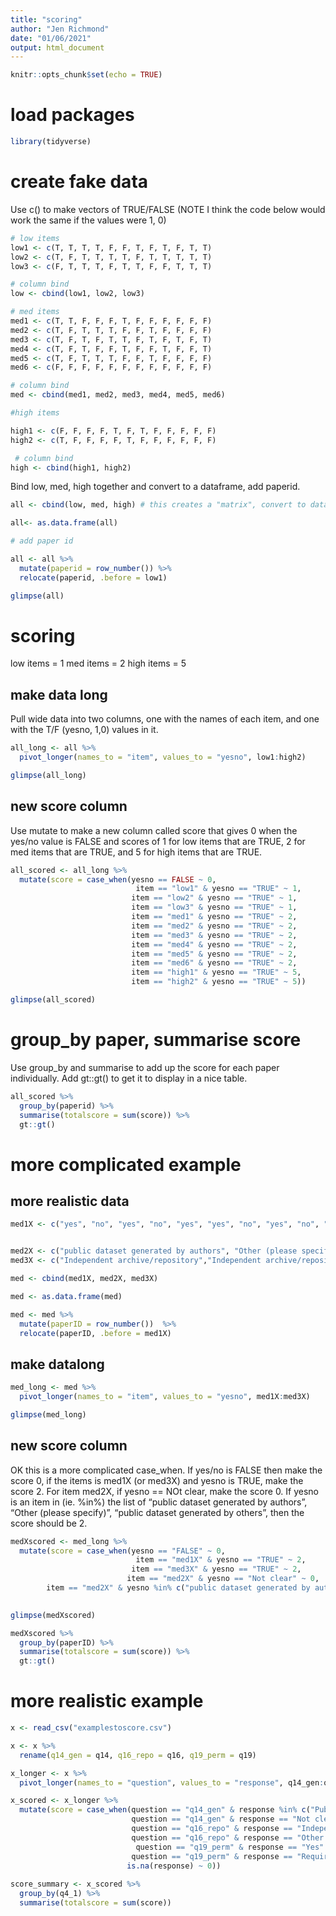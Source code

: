 ```yaml
---
title: "scoring"
author: "Jen Richmond"
date: "01/06/2021"
output: html_document
---
```


```r
knitr::opts_chunk$set(echo = TRUE)
```

# load packages

```r
library(tidyverse)
```


# create fake data

Use c() to make vectors of TRUE/FALSE (NOTE I think the code below would work the same if the values were 1, 0)

```r
# low items
low1 <- c(T, T, T, T, F, F, T, F, T, F, T, T)
low2 <- c(T, F, T, T, T, T, F, T, T, T, T, T)
low3 <- c(F, T, T, T, F, T, T, F, F, T, T, T)

# column bind
low <- cbind(low1, low2, low3)

# med items
med1 <- c(T, T, F, F, F, T, F, F, F, F, F, F)
med2 <- c(T, F, T, T, T, F, F, T, F, F, F, F)
med3 <- c(T, F, T, F, T, T, F, T, F, T, F, T)
med4 <- c(T, F, T, F, F, T, F, F, T, F, F, T)
med5 <- c(T, F, T, T, T, F, F, T, F, F, F, F)
med6 <- c(F, F, F, F, F, F, F, F, F, F, F, F)

# column bind
med <- cbind(med1, med2, med3, med4, med5, med6)

#high items

high1 <- c(F, F, F, F, T, F, T, F, F, F, F, F)
high2 <- c(T, F, F, F, F, T, F, F, F, F, F, F)

 # column bind
high <- cbind(high1, high2)

```

Bind low, med, high together and convert to a dataframe, add paperid. 
```r
all <- cbind(low, med, high) # this creates a "matrix", convert to dataframe

all<- as.data.frame(all)

# add paper id

all <- all %>%
  mutate(paperid = row_number()) %>%
  relocate(paperid, .before = low1)

glimpse(all)
```

# scoring

low items = 1
med items = 2
high items = 5

## make data long

Pull wide data into two columns, one with the names of each item, and one with the T/F (yesno, 1,0) values in it. 
```r
all_long <- all %>%
  pivot_longer(names_to = "item", values_to = "yesno", low1:high2)

glimpse(all_long)
```

## new score column

Use mutate to make a new column called score that gives 0 when the yes/no value is FALSE and scores of 1 for low items that are TRUE, 2 for med items that are TRUE, and 5 for high items that are TRUE. 


```r
all_scored <- all_long %>%
  mutate(score = case_when(yesno == FALSE ~ 0, 
                            item == "low1" & yesno == "TRUE" ~ 1,
                           item == "low2" & yesno == "TRUE" ~ 1,
                           item == "low3" & yesno == "TRUE" ~ 1,
                           item == "med1" & yesno == "TRUE" ~ 2,
                           item == "med2" & yesno == "TRUE" ~ 2, 
                           item == "med3" & yesno == "TRUE" ~ 2,
                           item == "med4" & yesno == "TRUE" ~ 2,
                           item == "med5" & yesno == "TRUE" ~ 2,
                           item == "med6" & yesno == "TRUE" ~ 2,
                           item == "high1" & yesno == "TRUE" ~ 5,
                           item == "high2" & yesno == "TRUE" ~ 5))

glimpse(all_scored)

```

# group_by paper, summarise score

Use group_by and summarise to add up the score for each paper individually. Add gt::gt() to get it to display in a nice table. 

```r
all_scored %>%
  group_by(paperid) %>%
  summarise(totalscore = sum(score)) %>%
  gt::gt()
```

# more complicated example 

## more realistic data
```r

med1X <- c("yes", "no", "yes", "no", "yes", "yes", "no", "yes", "no", "yes", "no", "yes")


med2X <- c("public dataset generated by authors", "Other (please specify)", "public dataset generated by authors", "Other (please specify)", "Not clear", "public dataset generated by authors", "Not clear", "public dataset generated by others", "Not clear", "Not clear", "public dataset generated by others", "Not clear")
med3X <- c("Independent archive/repository","Independent archive/repository","Independent archive/repository","Independent archive/repository","Independent archive/repository", "Other (please specify):", "Other (please specify):","Independent archive/repository","Independent archive/repository", "Other (please specify):", "Other (please specify):", "Independent archive/repository")

med <- cbind(med1X, med2X, med3X)

med <- as.data.frame(med)

med <- med %>%
  mutate(paperID = row_number())  %>%
  relocate(paperID, .before = med1X)
```

## make datalong
```r
med_long <- med %>%
  pivot_longer(names_to = "item", values_to = "yesno", med1X:med3X)

glimpse(med_long)

```

## new score column

OK this is a more complicated case_when. If yes/no is FALSE then make the score 0, if the items is med1X (or med3X) and yesno is TRUE, make the score 2. 
For item med2X, if yesno == NOt clear, make the score 0. If yesno is an item in (ie. %in%) the list of "public dataset generated by authors", "Other (please specify)", "public dataset generated by others", then the score should be 2. 


```r
medXscored <- med_long %>%
  mutate(score = case_when(yesno == "FALSE" ~ 0, 
                            item == "med1X" & yesno == "TRUE" ~ 2,
                           item == "med3X" & yesno == "TRUE" ~ 2,
                          item == "med2X" & yesno == "Not clear" ~ 0, 
        item == "med2X" & yesno %in% c("public dataset generated by authors", "Other (please specify)", "public dataset generated by others") ~ 2))
                           

glimpse(medXscored)
```

```r

medXscored %>%
  group_by(paperID) %>%
  summarise(totalscore = sum(score)) %>%
  gt::gt()
```


# more realistic example

```r
x <- read_csv("examplestoscore.csv")

x <- x %>%
  rename(q14_gen = q14, q16_repo = q16, q19_perm = q19)

x_longer <- x %>%
  pivot_longer(names_to = "question", values_to = "response", q14_gen:q19_perm)

x_scored <- x_longer %>%
  mutate(score = case_when(question == "q14_gen" & response %in% c("Public dataset generated by the authors", "Public dataset generated by others") ~ 2,
                           question == "q14_gen" & response == "Not clear" ~ 0,
                           question == "q16_repo" & response == "Independent archive/repository" ~ 2,
                           question == "q16_repo" & response == "Other (please specify):" ~ 2,
                            question == "q19_perm" & response == "Yes" ~ 2,
                           question == "q19_perm" & response == "Requires permission" ~ 0, 
                          is.na(response) ~ 0)) 
                          
score_summary <- x_scored %>%
  group_by(q4_1) %>% 
  summarise(totalscore = sum(score))
                            
                          
```

